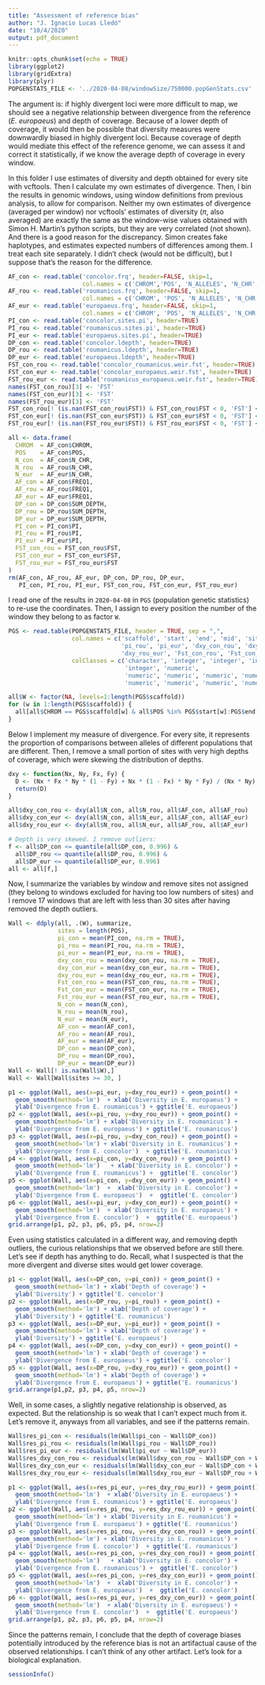```yaml
---
title: "Assessment of reference bias"
author: "J. Ignacio Lucas Lledó"
date: "10/4/2020"
output: pdf_document
---
```


```r
knitr::opts_chunk$set(echo = TRUE)
library(ggplot2)
library(gridExtra)
library(plyr)
POPGENSTATS_FILE <- '../2020-04-08/windowSize/750000.popGenStats.csv'
```

The argument is: if highly divergent loci were more difficult to map, we should
see a negative relationship between divergence from the reference (*E. europaeus*)
and depth of coverage. Because of a lower depth of coverage, it would then be
possible that diversity measures were downwardly biased in highly divergent loci.
Because coverage of depth would mediate this effect of the reference genome, we
can assess it and correct it statistically, if we know the average depth of coverage
in every window.

In this folder I use estimates of diversity and depth obtained for every site with
vcftools. Then I calculate my own estimates of divergence. Then, I bin the results
in genomic windows, using window definitions from previous analysis, to allow for
comparison. Neither my own estimates of divergence (averaged per window) nor vcftools'
estimates of diversity ($\pi$, also averaged) are exactly the same as the window-wise
values obtained with Simon H. Martin's python scripts, but they are very correlated
(not shown). And there is a  good reason for the discrepancy. Simon creates fake
haplotypes, and estimates expected numbers of differences among them. I treat each
site separately. I didn't check (would not be difficult), but I suppose that's the
reason for the difference.

```r
AF_con <- read.table('concolor.frq', header=FALSE, skip=1,
                     col.names = c('CHROM','POS', 'N_ALLELES', 'N_CHR', 'FREQ1', 'FREQ2'))
AF_rou <- read.table('roumanicus.frq', header=FALSE, skip=1,
                     col.names = c('CHROM', 'POS', 'N_ALLELES', 'N_CHR', 'FREQ1', 'FREQ2'))
AF_eur <- read.table('europaeus.frq', header=FALSE, skip=1,
                     col.names = c('CHROM', 'POS', 'N_ALLELES', 'N_CHR', 'FREQ1', 'FREQ2'))
PI_con <- read.table('concolor.sites.pi', header=TRUE)
PI_rou <- read.table('roumanicus.sites.pi', header=TRUE)
PI_eur <- read.table('europaeus.sites.pi', header=TRUE)
DP_con <- read.table('concolor.ldepth', header=TRUE)
DP_rou <- read.table('roumanicus.ldepth', header=TRUE)
DP_eur <- read.table('europaeus.ldepth', header=TRUE)
FST_con_rou <- read.table('concolor_roumanicus.weir.fst', header=TRUE)
FST_con_eur <- read.table('concolor_europaeus.weir.fst', header=TRUE)
FST_rou_eur <- read.table('roumanicus_europaeus.weir.fst', header=TRUE)
names(FST_con_rou)[3] <- 'FST'
names(FST_con_eur)[3] <- 'FST'
names(FST_rou_eur)[3] <- 'FST'
FST_con_rou[! (is.nan(FST_con_rou$FST)) & FST_con_rou$FST < 0, 'FST'] <- 0
FST_con_eur[! (is.nan(FST_con_eur$FST)) & FST_con_eur$FST < 0, 'FST'] <- 0
FST_rou_eur[! (is.nan(FST_rou_eur$FST)) & FST_rou_eur$FST < 0, 'FST'] <- 0

all <- data.frame(
  CHROM  = AF_con$CHROM,
  POS    = AF_con$POS,
  N_con  = AF_con$N_CHR,
  N_rou  = AF_rou$N_CHR,
  N_eur  = AF_eur$N_CHR,
  AF_con = AF_con$FREQ1,
  AF_rou = AF_rou$FREQ1,
  AF_eur = AF_eur$FREQ1,
  DP_con = DP_con$SUM_DEPTH,
  DP_rou = DP_rou$SUM_DEPTH,
  DP_eur = DP_eur$SUM_DEPTH,
  PI_con = PI_con$PI,
  PI_rou = PI_rou$PI,
  PI_eur = PI_eur$PI,
  FST_con_rou = FST_con_rou$FST,
  FST_con_eur = FST_con_eur$FST,
  FST_rou_eur = FST_rou_eur$FST
)
rm(AF_con, AF_rou, AF_eur, DP_con, DP_rou, DP_eur,
   PI_con, PI_rou, PI_eur, FST_con_rou, FST_con_eur, FST_rou_eur)
```

I read one of the results in `2020-04-08` in `PGS` (population genetic
statistics) to re-use the coordinates. Then, I assign to every position the
number of the window they belong to as factor `W`.

```r
PGS <- read.table(POPGENSTATS_FILE, header = TRUE, sep = ",",
                  col.names = c('scaffold', 'start', 'end', 'mid', 'sites', 'pi_con',
                                'pi_rou', 'pi_eur', 'dxy_con_rou', 'dxy_con_eur',
                                'dxy_rou_eur', 'Fst_con_rou', 'Fst_con_eur', 'Fst_rou_eur'),
                  colClasses = c('character', 'integer', 'integer', 'integer',
                                 'integer', 'numeric',
                                 'numeric', 'numeric', 'numeric', 'numeric',
                                 'numeric', 'numeric', 'numeric', 'numeric'))

all$W <- factor(NA, levels=1:length(PGS$scaffold))
for (w in 1:length(PGS$scaffold)) {
  all[all$CHROM == PGS$scaffold[w] & all$POS %in% PGS$start[w]:PGS$end[w], 'W'] <- w
}
```

Below I implement my measure of divergence. For every site, it represents the
proportion of comparisons between alleles of different populations that are
different. Then, I remove a small portion of sites with very high depths of
coverage, which were skewing the distribution of depths.

```r
dxy <- function(Nx, Ny, Fx, Fy) {
  D <- (Nx * Fx * Ny * (1 - Fy) + Nx * (1 - Fx) * Ny * Fy) / (Nx * Ny)
  return(D)
}

all$dxy_con_rou <- dxy(all$N_con, all$N_rou, all$AF_con, all$AF_rou)
all$dxy_con_eur <- dxy(all$N_con, all$N_eur, all$AF_con, all$AF_eur)
all$dxy_rou_eur <- dxy(all$N_rou, all$N_eur, all$AF_rou, all$AF_eur)

# Depth is very skewed. I remove outliers:
f <- all$DP_con <= quantile(all$DP_con, 0.996) &
  all$DP_rou <= quantile(all$DP_rou, 0.996) &
  all$DP_eur <= quantile(all$DP_eur, 0.996)
all <- all[f,]
```

Now, I summarize the variables by window and remove sites not assigned
(they belong to windows excluded for having too low numbers of sites) and
I remove 17 windows that are left with less than 30 sites after having
removed the depth outliers.

```r
Wall <- ddply(all, .(W), summarize,
              sites = length(POS),
              pi_con = mean(PI_con, na.rm = TRUE),
              pi_rou = mean(PI_rou, na.rm = TRUE),
              pi_eur = mean(PI_eur, na.rm = TRUE),
              dxy_con_rou = mean(dxy_con_rou, na.rm = TRUE),
              dxy_con_eur = mean(dxy_con_eur, na.rm = TRUE),
              dxy_rou_eur = mean(dxy_rou_eur, na.rm = TRUE),
              Fst_con_rou = mean(FST_con_rou, na.rm = TRUE),
              Fst_con_eur = mean(FST_con_eur, na.rm = TRUE),
              Fst_rou_eur = mean(FST_rou_eur, na.rm = TRUE),
              N_con = mean(N_con),
              N_rou = mean(N_rou),
              N_eur = mean(N_eur),
              AF_con = mean(AF_con),
              AF_rou = mean(AF_rou),
              AF_eur = mean(AF_eur),
              DP_con = mean(DP_con),
              DP_rou = mean(DP_rou),
              DP_eur = mean(DP_eur))
Wall <- Wall[! is.na(Wall$W),]
Wall <- Wall[Wall$sites >= 30, ]
```

```r
p1 <- ggplot(Wall, aes(x=pi_eur, y=dxy_rou_eur)) + geom_point() +
  geom_smooth(method='lm')  + xlab('Diversity in E. europaeus') +
  ylab('Divergence from E. roumanicus') + ggtitle('E. europaeus')
p2 <- ggplot(Wall, aes(x=pi_rou, y=dxy_rou_eur)) + geom_point() +
  geom_smooth(method='lm') + xlab('Diversity in E. roumanicus') +
  ylab('Divergence from E. europaeus') + ggtitle('E. roumanicus')
p3 <- ggplot(Wall, aes(x=pi_rou, y=dxy_con_rou)) + geom_point() +
  geom_smooth(method='lm') + xlab('Diversity in E. roumanicus') +
  ylab('Divergence from E. concolor')  + ggtitle('E. roumanicus')
p4 <- ggplot(Wall, aes(x=pi_con, y=dxy_con_rou)) + geom_point() +
  geom_smooth(method='lm')   + xlab('Diversity in E. concolor') +
  ylab('Divergence from E. roumanicus') +  ggtitle('E. concolor')
p5 <- ggplot(Wall, aes(x=pi_con, y=dxy_con_eur)) + geom_point() +
  geom_smooth(method='lm')  +  xlab('Diversity in E. concolor') +
  ylab('Divergence from E. europaeus')  +  ggtitle('E. concolor')
p6 <- ggplot(Wall, aes(x=pi_eur, y=dxy_con_eur)) + geom_point() +
  geom_smooth(method='lm')  + xlab('Diversity in E. europaeus') +
  ylab('Divergence from E. concolor')  +  ggtitle('E. europaeus')
grid.arrange(p1, p2, p3, p6, p5, p4, nrow=2)

```

Even using statistics calculated in a different way, and removing depth outliers,
the curious relationships that we observed before are still there. Let's see
if depth has anything to do. Recall, what I suspected is that the more divergent
and diverse sites would get lower coverage.

```r
p1 <- ggplot(Wall, aes(x=DP_con, y=pi_con)) + geom_point() +
  geom_smooth(method='lm') + xlab('Depth of coverage') +
  ylab('Diversity') + ggtitle('E. concolor')
p2 <- ggplot(Wall, aes(x=DP_rou, y=pi_rou)) + geom_point() +
  geom_smooth(method='lm') + xlab('Depth of coverage') +
  ylab('Diversity') + ggtitle('E. roumanicus')
p3 <- ggplot(Wall, aes(x=DP_eur, y=pi_eur)) + geom_point() +
  geom_smooth(method='lm') + xlab('Depth of coverage') +
  ylab('Diversity') + ggtitle('E. europaeus')
p4 <- ggplot(Wall, aes(x=DP_con, y=dxy_con_eur)) + geom_point() +
  geom_smooth(method='lm') + xlab('Depth of coverage') +
  ylab('Divergence from E. europaeus') + ggtitle('E. concolor')
p5 <- ggplot(Wall, aes(x=DP_rou, y=dxy_rou_eur)) + geom_point() +
  geom_smooth(method='lm') + xlab('Depth of coverage') +
  ylab('Divergence from E. europaeus') + ggtitle('E. roumanicus')
grid.arrange(p1,p2, p3, p4, p5, nrow=2)
```

Well, in some cases, a slightly negative relationship is observed, as expected.
But the relationship is so weak that I can't expect much from it. Let's
remove it, anyways from all variables, and see if the patterns remain.

```r
Wall$res_pi_con <- residuals(lm(Wall$pi_con ~ Wall$DP_con))
Wall$res_pi_rou <- residuals(lm(Wall$pi_rou ~ Wall$DP_rou))
Wall$res_pi_eur <- residuals(lm(Wall$pi_eur ~ Wall$DP_eur))
Wall$res_dxy_con_rou <- residuals(lm(Wall$dxy_con_rou ~ Wall$DP_con + Wall$DP_rou))
Wall$res_dxy_con_eur <- residuals(lm(Wall$dxy_con_eur ~ Wall$DP_con + Wall$DP_eur))
Wall$res_dxy_rou_eur <- residuals(lm(Wall$dxy_rou_eur ~ Wall$DP_rou + Wall$DP_eur))

p1 <- ggplot(Wall, aes(x=res_pi_eur, y=res_dxy_rou_eur)) + geom_point() +
  geom_smooth(method='lm')  + xlab('Diversity in E. europaeus') +
  ylab('Divergence from E. roumanicus') + ggtitle('E. europaeus')
p2 <- ggplot(Wall, aes(x=res_pi_rou, y=res_dxy_rou_eur)) + geom_point() +
  geom_smooth(method='lm') + xlab('Diversity in E. roumanicus') +
  ylab('Divergence from E. europaeus') + ggtitle('E. roumanicus')
p3 <- ggplot(Wall, aes(x=res_pi_rou, y=res_dxy_con_rou)) + geom_point() +
  geom_smooth(method='lm') + xlab('Diversity in E. roumanicus') +
  ylab('Divergence from E. concolor')  + ggtitle('E. roumanicus')
p4 <- ggplot(Wall, aes(x=res_pi_con, y=res_dxy_con_rou)) + geom_point() +
  geom_smooth(method='lm')   + xlab('Diversity in E. concolor') +
  ylab('Divergence from E. roumanicus') +  ggtitle('E. concolor')
p5 <- ggplot(Wall, aes(x=res_pi_con, y=res_dxy_con_eur)) + geom_point() +
  geom_smooth(method='lm')  +  xlab('Diversity in E. concolor') +
  ylab('Divergence from E. europaeus')  +  ggtitle('E. concolor')
p6 <- ggplot(Wall, aes(x=res_pi_eur, y=res_dxy_con_eur)) + geom_point() +
  geom_smooth(method='lm')  + xlab('Diversity in E. europaeus') +
  ylab('Divergence from E. concolor')  +  ggtitle('E. europaeus')
grid.arrange(p1, p2, p3, p6, p5, p4, nrow=2)

```

Since the patterns remain, I conclude that the depth of coverage biases potentially
introduced by the reference bias is not an artifactual cause of the observed relationships.
I can't think of any other artifact. Let's look for a biological explanation.

```r
sessionInfo()
```
